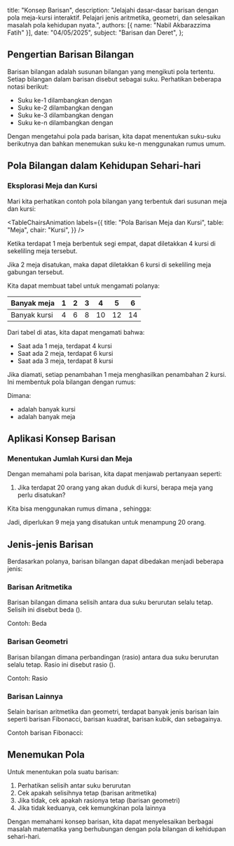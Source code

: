 
  title: "Konsep Barisan",
  description: "Jelajahi dasar-dasar barisan dengan pola meja-kursi interaktif. Pelajari jenis aritmetika, geometri, dan selesaikan masalah pola kehidupan nyata.",
  authors: [{ name: "Nabil Akbarazzima Fatih" }],
  date: "04/05/2025",
  subject: "Barisan dan Deret",
};

## Pengertian Barisan Bilangan

Barisan bilangan adalah susunan bilangan yang mengikuti pola tertentu. Setiap bilangan dalam barisan disebut sebagai suku. Perhatikan beberapa notasi berikut:

- Suku ke-1 dilambangkan dengan <InlineMath math="U_1" />
- Suku ke-2 dilambangkan dengan <InlineMath math="U_2" />
- Suku ke-3 dilambangkan dengan <InlineMath math="U_3" />
- Suku ke-n dilambangkan dengan <InlineMath math="U_n" />

Dengan mengetahui pola pada barisan, kita dapat menentukan suku-suku berikutnya dan bahkan menemukan suku ke-n menggunakan rumus umum.

## Pola Bilangan dalam Kehidupan Sehari-hari

### Eksplorasi Meja dan Kursi

Mari kita perhatikan contoh pola bilangan yang terbentuk dari susunan meja dan kursi:

<TableChairsAnimation
  labels={{
    title: "Pola Barisan Meja dan Kursi",
    table: "Meja",
    chair: "Kursi",
  }}
/>

Ketika terdapat 1 meja berbentuk segi empat, dapat diletakkan 4 kursi di sekeliling meja tersebut.

Jika 2 meja disatukan, maka dapat diletakkan 6 kursi di sekeliling meja gabungan tersebut.

Kita dapat membuat tabel untuk mengamati polanya:

| Banyak meja  | 1   | 2   | 3   | 4   | 5   | 6   |
| ------------ | --- | --- | --- | --- | --- | --- |
| Banyak kursi | 4   | 6   | 8   | 10  | 12  | 14  |

Dari tabel di atas, kita dapat mengamati bahwa:

- Saat ada 1 meja, terdapat 4 kursi
- Saat ada 2 meja, terdapat 6 kursi
- Saat ada 3 meja, terdapat 8 kursi

Jika diamati, setiap penambahan 1 meja menghasilkan penambahan 2 kursi. Ini membentuk pola bilangan dengan rumus:

<BlockMath math="U_n = 2n + 2" />

Dimana:

- <InlineMath math="U_n" /> adalah banyak kursi
- <InlineMath math="n" /> adalah banyak meja

## Aplikasi Konsep Barisan

### Menentukan Jumlah Kursi dan Meja

Dengan memahami pola barisan, kita dapat menjawab pertanyaan seperti:

1. Jika terdapat 20 orang yang akan duduk di kursi, berapa meja yang perlu disatukan?

Kita bisa menggunakan rumus <InlineMath math="U_n = 2n + 2" /> dimana <InlineMath math="U_n = 20" />, sehingga:

<div className="flex flex-col gap-4">
  <BlockMath math="20 = 2n + 2" />
  <BlockMath math="18 = 2n" />
  <BlockMath math="n = 9" />
</div>

Jadi, diperlukan 9 meja yang disatukan untuk menampung 20 orang.

## Jenis-jenis Barisan

Berdasarkan polanya, barisan bilangan dapat dibedakan menjadi beberapa jenis:

### Barisan Aritmetika

Barisan bilangan dimana selisih antara dua suku berurutan selalu tetap. Selisih ini disebut beda (<InlineMath math="b" />).

Contoh: <InlineMath math="2, 4, 6, 8, 10, \ldots" /> Beda <InlineMath math="(b) = 2" />

### Barisan Geometri

Barisan bilangan dimana perbandingan (rasio) antara dua suku berurutan selalu tetap. Rasio ini disebut rasio (<InlineMath math="r" />).

Contoh: <InlineMath math="2, 6, 18, 54, \ldots" /> Rasio <InlineMath math="(r) = 3" />

### Barisan Lainnya

Selain barisan aritmetika dan geometri, terdapat banyak jenis barisan lain seperti barisan Fibonacci, barisan kuadrat, barisan kubik, dan sebagainya.

Contoh barisan Fibonacci: <InlineMath math="0, 1, 1, 2, 3, 5, 8, 13, \ldots" />

## Menemukan Pola

Untuk menentukan pola suatu barisan:

1. Perhatikan selisih antar suku berurutan
2. Cek apakah selisihnya tetap (barisan aritmetika)
3. Jika tidak, cek apakah rasionya tetap (barisan geometri)
4. Jika tidak keduanya, cek kemungkinan pola lainnya

Dengan memahami konsep barisan, kita dapat menyelesaikan berbagai masalah matematika yang berhubungan dengan pola bilangan di kehidupan sehari-hari.
